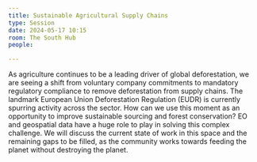 ```yaml
---
title: Sustainable Agricultural Supply Chains
type: Session
date: 2024-05-17 10:15
room: The South Hub
people:

---
```

As agriculture continues to be a leading driver of global deforestation, we are seeing a shift from voluntary company commitments to mandatory regulatory compliance to remove deforestation from supply chains. The landmark European Union Deforestation Regulation (EUDR) is currently spurring activity across the sector. How can we use this moment as an opportunity to improve sustainable sourcing and forest conservation? EO and geospatial data have a huge role to play in solving this complex challenge. We will discuss the current state of work in this space and the remaining gaps to be filled, as the community works towards feeding the planet without destroying the planet.